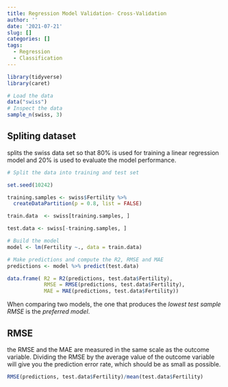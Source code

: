 ```yaml
---
title: Regression Model Validation- Cross-Validation
author: ''
date: '2021-07-21'
slug: []
categories: []
tags:
  - Regression
  - Classification
---
```


```r
library(tidyverse)
library(caret)
```

```r
# Load the data
data("swiss")
# Inspect the data
sample_n(swiss, 3)
```

## Spliting dataset
 
 splits the swiss data set so that 80% is used for training a linear regression model and 20% is used to evaluate the model performance.
 
```r
# Split the data into training and test set

set.seed(10242)

training.samples <- swiss$Fertility %>%
  createDataPartition(p = 0.8, list = FALSE)

train.data  <- swiss[training.samples, ]

test.data <- swiss[-training.samples, ]

# Build the model
model <- lm(Fertility ~., data = train.data)

# Make predictions and compute the R2, RMSE and MAE
predictions <- model %>% predict(test.data)

data.frame( R2 = R2(predictions, test.data$Fertility),
            RMSE = RMSE(predictions, test.data$Fertility),
            MAE = MAE(predictions, test.data$Fertility))
```
 
 When comparing two models, the one that produces the *lowest test sample RMSE* is the *preferred model*.
 
##  RMSE

 the RMSE and the MAE are measured in the same scale as the outcome variable. Dividing the RMSE by the average value of the outcome variable will give you the prediction error rate, which should be as small as possible.
 
```r
RMSE(predictions, test.data$Fertility)/mean(test.data$Fertility)
```
 
 